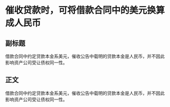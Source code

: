 # 催收贷款时，可将借款合同中的美元换算成人民币
## 副标题
借款合同中约定贷款本金系美元，催收公告中载明的贷款本金是人民币，并不因此影响资产公司受让债权同一性。
## 正文
借款合同中约定贷款本金系美元，催收公告中载明的贷款本金是人民币，并不因此影响资产公司受让债权同一性。